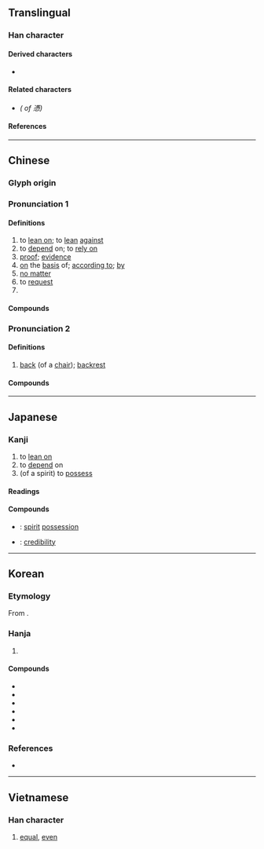 {{also|凭|凴}}
{{character info}}
==Translingual==

===Han character===
{{Han char|rn=61|rad=心|as=12|sn=16|four=31332|canj=IFP|ids=⿱馮心}}

====Derived characters====
* {{l|mul|[[𧂋]]}}

====Related characters====
* {{l|mul|[[凭]]}} ''({{w|Simplified form}} of 憑)''

====References====
{{Han ref|kx=0402.160|dkj=11210|dj=0742.180|hdz=42351.020|uh=6191}}

----

==Chinese==

===Glyph origin===
{{Han etym}}

===Pronunciation 1===
{{zh-forms|s=凭|alt=凴,凭-“to lean on; to depend on”}}
{{zh-pron
|m=píng
|c=pang4,bang6
|h=pfs=phìn
|j=bing2
|md=bìng
|mn=pîn/pêng
|mn_note=pîn - vernacular; pêng - literary
|mn-t=pêng5
|w=
|mc=y
|oc=y
|cat=v,n,prep,conj
}}

====Definitions====
{{zh-hanzi}}

# to [[lean on]]; to [[lean]] [[against]]
# to [[depend]] on; to [[rely on]]
# [[proof]]; [[evidence]]
# [[on]] the [[basis]] of; [[according to]]; [[by]]
# [[no matter]]
# to [[request]]
# {{zh-alt-form|馮|to [[wade]] [[across]] a [[river]]}}

====Compounds====
{{zh-der|依憑|各憑本事|任憑|專賣憑證|單憑|執憑文帖|口說無憑|受益憑證|公憑|債權憑證|不足為憑|憑空|憑桌|憑信|憑心|憑脈|憑肩|文憑|憑照|憑陵|憑媒說合|憑險|憑弔|憑藉|憑準|憑闌|憑著|憑山俯海|憑驗|憑高|憑虛|戴憑重席|憑准|憑噫|憑虛構象|憑倚|空口無憑|憑高望遠|真憑實據|憑票|憑河暴虎|憑欄|有證為憑|戴憑奪席|憑眺|憑仗|憑券|憑軾|憑單|狐憑鼠伏|憑據|無憑|憑良心說|憑借|憑摺|白憑無故|憑空杜撰|憑依|憑證|憑恃|憑空捏造|憑虛公子|有憑有據|聽憑尊便|聽憑|鼠憑社貴}}

{{zh-cat|Intermediate}}

===Pronunciation 2===
{{zh-forms|s=凭|alt=屏,拼}}
{{zh-pron
|c=peng1
|cat=n
}}

====Definitions====
{{zh-hanzi}} {{tlb|zh|Cantonese}}

# [[back]] (of a [[chair]]); [[backrest]]

====Compounds====
{{zh-der|挨憑椅|椅憑|凳憑}}

{{zh-cat|Intermediate}}

----

==Japanese==

===Kanji===
{{ja-kanji|grade=|rs=心12}}

# to [[lean on]]
# to [[depend]] on
# (of a spirit) to [[possess]]

====Readings====
{{ja-readings
|goon=びょう
|kanon=ひょう
|kun=よ-る, たの-む, つ-く
}}

====Compounds====
* {{ja-r|憑依|ひょうい}}: [[spirit]] [[possession]]
* {{ja-r|信憑性|しんぴょうせい}}: [[credibility]]

----

==Korean==

===Etymology===
From {{der|ko|ltc|-}} {{ltc-l|憑|id=1}}.

===Hanja===
{{ko-hanja|기대다|기댈|빙}}

# {{hanja form of|빙|[[lean]]}}

====Compounds====
{{top3}}
* {{ko-l|빙자|[[reliance]]; [[excuse]]|憑藉}}
* {{ko-l|증빙|[[evidence]]; [[proof]]|證憑}}
* {{ko-l|빙의|[[spirit]] [[possession]]|憑依}}
* {{ko-l|빙거|[[evidence]]; [[proof]]|憑據}}
* {{ko-l|신빙|[[credence]]|信憑}}
* {{ko-l|신빙성|[[credibility]]|信憑性}}
{{bottom}}

===References===
* {{R:hanjadoc|3682}}

----

==Vietnamese==

===Han character===
{{vi-readings|reading=bằng|rs=心12}}

# [[equal]], [[even]]